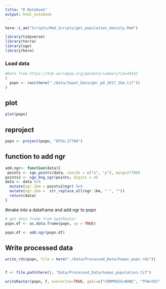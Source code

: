 ```yaml
---
title: "R Notebook"
output: html_notebook
---
```



```r
here::i_am("Scripts/Rmd_Scripts/get_population_density.Rmd")

library(tidyverse)
library(terra)
library(sgo)
library(here)
```

### Load data
```r

#Data from https://hub.worldpop.org/geodata/summary?id=44432 
(
  popn <- rast(here("./Data/Input_Data/gbr_pd_2017_1km.tif"))
)


```

## plot
```r
plot(popn)
```

## reproject
```r
popn <- project(popn, "EPSG:27700")
```

## function to add ngr
```r


add.ngr<- function(data){
 points <- sgo_points(data, coords = c("x", "y"), epsg=27700)
points2 <- sgo_bng_ngr(points, digits = 4)
data <- data %>%
  mutate(ngr.1km = points2$ngr) %>%
  mutate(ngr.1km =  str_replace_all(ngr.1km, " ", ""))
  return(data)
}
```


#make into a dataframe and add ngr to popn
```r
# get data frame from SpatRaster
popn.df <- as.data.frame(popn, xy = TRUE)

popn.df <- add.ngr(popn.df)


```

## Write processed data
```r

write_rds(popn, file = here("./Data/Processed_Data/human_popn.rds"))


f <- file.path(here(), "Data/Processed_Data/human_population.tif")

writeRaster(popn, f, overwrite=TRUE, gdal=c("COMPRESS=NONE", "TFW=YES"), datatype='FLT8S')


```

